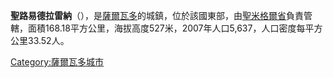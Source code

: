 '''聖路易德拉雷納'''（{{lang-es|San Luis de la Reina}}），是[[薩爾瓦多|薩爾瓦多]]的城鎮，位於該國東部，由[[聖米格爾省_(薩爾瓦多)|聖米格爾省]]負責管轄，面積168.18平方公里，海拔高度527米，2007年人口5,637，人口密度每平方公里33.52人。

{{coord|13|49|N|88|21|W|display=title|region:SV_type:city_source:GNS-enwiki}}

{{ElSalvador-geo-stub}}
[[Category:薩爾瓦多城市|Category:薩爾瓦多城市]]